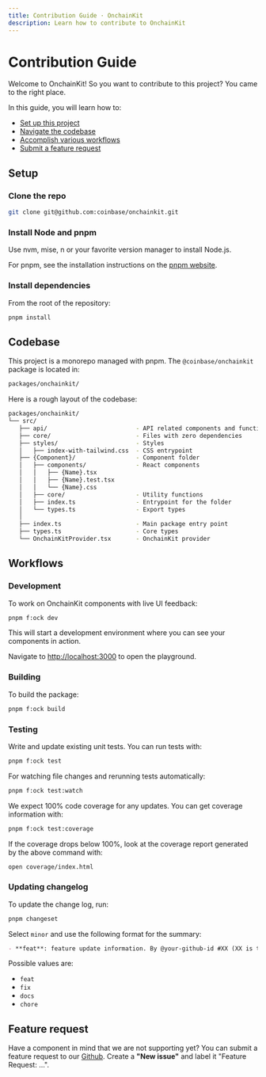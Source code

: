 ```yaml
---
title: Contribution Guide · OnchainKit
description: Learn how to contribute to OnchainKit
---
```


# Contribution Guide

Welcome to OnchainKit! So you want to contribute to this project? You came to the right place.

In this guide, you will learn how to:

- [Set up this project](#setup)
- [Navigate the codebase](#codebase)
- [Accomplish various workflows](#workflows)
- [Submit a feature request](#feature-request)

## Setup

### Clone the repo

```bash
git clone git@github.com:coinbase/onchainkit.git
```

### Install Node and pnpm

Use nvm, mise, n or your favorite version manager to install Node.js.

For pnpm, see the installation instructions on the [pnpm website](https://pnpm.io/installation).

### Install dependencies

From the root of the repository:

```bash
pnpm install
```

## Codebase

This project is a monorepo managed with pnpm. The `@coinbase/onchainkit` package is located in:

```bash
packages/onchainkit/
```

Here is a rough layout of the codebase:

```bash
packages/onchainkit/
└── src/
   ├── api/                         - API related components and functions
   ├── core/                        - Files with zero dependencies
   ├── styles/                      - Styles
   │   ├── index-with-tailwind.css  - CSS entrypoint
   ├── {Component}/                 - Component folder
   │   ├── components/              - React components
   │   │   ├── {Name}.tsx
   │   │   ├── {Name}.test.tsx
   │   │   └── {Name}.css
   │   ├── core/                    - Utility functions
   │   ├── index.ts                 - Entrypoint for the folder
   │   └── types.ts                 - Export types
   │
   ├── index.ts                     - Main package entry point
   ├── types.ts                     - Core types
   └── OnchainKitProvider.tsx       - OnchainKit provider
```

## Workflows

### Development

To work on OnchainKit components with live UI feedback:

```bash
pnpm f:ock dev
```

This will start a development environment where you can see your components in action.

Navigate to [http://localhost:3000](http://localhost:3000) to open the playground.

### Building

To build the package:

```bash
pnpm f:ock build
```

### Testing

Write and update existing unit tests. You can run tests with:

```bash
pnpm f:ock test
```

For watching file changes and rerunning tests automatically:

```bash
pnpm f:ock test:watch
```

We expect 100% code coverage for any updates. You can get coverage information with:

```bash
pnpm f:ock test:coverage
```

If the coverage drops below 100%, look at the coverage report generated by the above command with:

```bash
open coverage/index.html
```

### Updating changelog

To update the change log, run:

```bash
pnpm changeset
```

Select `minor` and use the following format for the summary:

```markdown
- **feat**: feature update information. By @your-github-id #XX (XX is the PR number)
```

Possible values are:

- `feat`
- `fix`
- `docs`
- `chore`

## Feature request

Have a component in mind that we are not supporting yet? You can submit a feature request to our [Github](https://github.com/coinbase/onchainkit/issues). Create a **"New issue"** and label it "Feature Request: ...".
